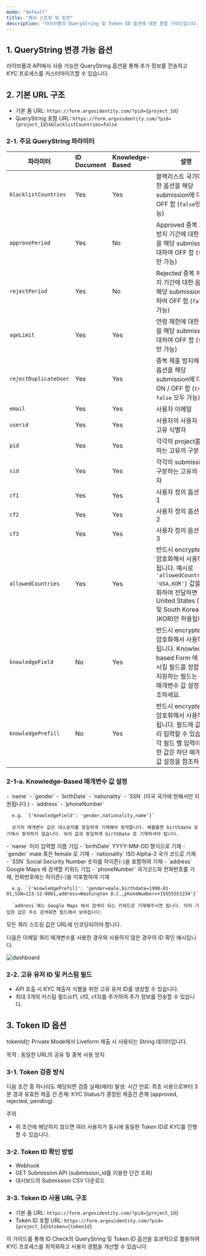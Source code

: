 ```yaml
---
mode: "default"
title: "쿼리 스트링 및 토큰"
description: "라이브폼의 QueryString 및 Token ID 옵션에 대한 종합 가이드입니다. API 호출 시 추가 정보 전송, 중복 제출 방지, 사용자 식별 등 다양한 기능을 제공합니다. ID Check 프로세스 최적화를 위한 필수 정보를 확인하세요."
---
```


## 1. QueryString 변경 가능 옵션

라이브폼과 API에서 사용 가능한 QueryString 옵션을 통해 추가 정보를 전송하고 KYC 프로세스를 커스터마이즈할 수 있습니다.

## 2. 기본 URL 구조

- 기본 폼 URL: `https://form.argosidentity.com/?pid={project_Id}`
- QueryString 포함 URL: `https://form.argosidentity.com/?pid={project_Id}&blacklistCountries=false`

### 2-1. 주요 QueryString 파라미터

| 파라미터                  | ID Document | Knowledge-Based | 설명                                                                                                                                  |
| --------------------- | :---------- | :-------------- | ----------------------------------------------------------------------------------------------------------------------------------- |
| `blacklistCountries`  | Yes         | Yes             | 블랙리스트 국가에 대한 옵션을 해당 submission에 대하여 OFF 함 (`false`만 가능)                                                                             |
| `approvePeriod`       | Yes         | No              | Approved 중복 제출 방지 기간에 대한 옵션을 해당 submission에 대하여 OFF 함 (`false`만 가능)                                                                 |
| `rejectPeriod`        | Yes         | No              | Rejected 중복 제출 방지 기간에 대한 옵션을 해당 submission에 대하여 OFF 함 (`false`만 가능)                                                                 |
| `ageLimit`            | Yes         | Yes             | 연령 제한에 대한 옵션을 해당 submission에 대하여 OFF 함 (`false`만 가능)                                                                                |
| `rejectDuplicateUser` | Yes         | Yes             | 중복 제출 방지에 대한 옵션을 해당 submission에 대하여 ON / OFF 함 (`true` 및 `false` 모두 가능)                                                             |
| `email`               | Yes         | Yes             | 사용자 이메일                                                                                                                             |
| `userid`              | Yes         | Yes             | 사용자의 사용자 지정 고유 식별자                                                                                                                  |
| `pid`                 | Yes         | Yes             | 각각의 project를 구분하는 고유의 구분자                                                                                                           |
| `sid`                 | Yes         | Yes             | 각각의 submission을 구분하는 고유의 구분자                                                                                                        |
| `cf1`                 | Yes         | Yes             | 사용자 정의 옵션 필드1                                                                                                                       |
| `cf2`                 | Yes         | Yes             | 사용자 정의 옵션 필드2                                                                                                                       |
| `cf3`                 | Yes         | Yes             | 사용자 정의 옵션 필드3                                                                                                                       |
| `allowedCountries`    | Yes         | Yes             | 반드시 encrypted 로 암호화해서 사용해야 됩니다.  예시로 `'allowedCountries': 'USA,KOR'}` 값을 암호화하여 전달하면 United States (USA) 및 South Korea (KOR)만 허용됩니다. |
| `knowledgeField`      | No          | Yes             | 반드시 encrypted 로 암호화해서 사용해야 됩니다.  Knowledge-based Form 에 노출시킬 필드를 정합니다. 지원하는 필드는 하단 매개변수 값 설정을 참조하세요.                                |
| `knowledgePrefill`    | No          | Yes             | 반드시 encrypted 로 암호화해서 사용해야 됩니다.  필드에 값을 미리 입력할 수 있습니다. 각 필드 별 입력이 가능한 값은 하단 매개변수 값 설정을 참조하세요.                                       |

### 2-1-a. Knowledge-Based 매개변수 값 설정

<AccordionGroup>
  <Accordion title="knowledgeField 매개변수 값 설정" icon="memo-pad">
    - `name`
    - `gender`
    - `birthDate`
    - `nationality`
    - `SSN` (미국 국가에 한해서만 지원됩니다.)
    - `address`
    - `phoneNumber`

      e.g. `{'knowledgeField': 'gender,nationality,name'}`

      상기의 매개변수 값은 대소문자를 동일하게 기재해야 동작합니다. 예를들면 birthdate 로 기재시 동작하지 않습니다. 위의 값과 동일하게 birthDate 로 기재하셔야 됩니다.
  </Accordion>
  <Accordion title="knowledgePrefill 매개변수 값 설정" icon="memo-pad">
    - `name` 미리 입력할 이름 기입
    - `birthDate` YYYY-MM-DD 형식으로 기재
    - `gender` male 혹은 female 로 기재
    - `nationality` ISO Alpha-3 국가 코드로 기재
    - `SSN` Social Security Number 숫자를 하이픈(-)을 포함하여 기재
    - `address` Google Maps 에 검색할 키워드 기입
    - `phoneNumber` 국가코드와 전화번호를 기재, 전화번호에는 하이픈(-)을 미포함하여 기재

      e.g. `{'knowledgePrefill': 'gender=male,birthdate=1990-01-01,SSN=123-12-0001,address=Washington D.C.,phoneNumber=+15555551234'}`

      `address`에는 Google Maps 에서 검색이 되는 키워드로 기재해주시면 됩니다. 미리 기입한 값은 주소 검색화면 필드에서 보여집니다.
  </Accordion>
</AccordionGroup>

<Note>
  모든 쿼리 스트링 값은 URL에 인코딩되어야 합니다.
</Note>

다음은 이메일 쿼리 매개변수를 사용한 경우와 사용하지 않은 경우의 ID 확인 예시입니다.

![dashboard](/images/ko_email_queryparameter.png)

### 2-2. 고유 유저 ID 및 커스텀 필드

- API 호출 시 KYC 제출자 식별을 위한 고유 유저 ID를 생성할 수 있습니다.
- 최대 3개의 커스텀 필드(cf1, cf2, cf3)를 추가하여 추가 정보를 전송할 수 있습니다.

## 3. Token ID 옵션

tokenId는 Private Mode에서 Liveform 제출 시 사용되는  String 데이터입니다.

목적 : 동일한 URL의 공유 및 중복 사용 방지

### 3-1. Token 검증 방식

다음 조건 중 하나라도 해당되면 검증 실패(에러) 발생:
시간 만료: 최초 사용으로부터 3분 경과
유효한 제출 건 존재: KYC Status가 결정된 제출건 존재 (approved, rejected, pending)

<Warning>
  주의

  - 위 조건에 해당하지 않으면 여러 사용자가 동시에 동일한 Token ID로 KYC를 진행할 수 있습니다.
</Warning>

### 3-2. Token ID 확인 방법

- Webhook
- GET Submission API (submission_id를 이용한 단건 조회)
- 대시보드의 Submission CSV 다운로드

### 3-3. Token ID 사용 URL 구조

- 기본 폼 URL: `https://form.argosidentity.com/?pid={project_Id}`
- Token ID 포함 URL: `https://form.argosidentity.com/?pid={project_Id}&token={tokenId}`

이 가이드를 통해 ID Check의 QueryString 및 Token ID 옵션을 효과적으로 활용하여 KYC 프로세스를 최적화하고 사용자 경험을 개선할 수 있습니다